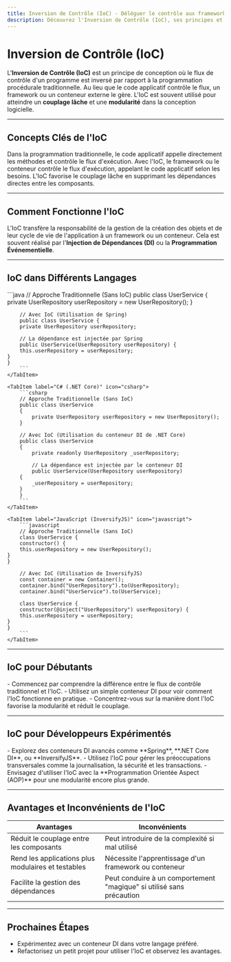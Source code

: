 ```yaml
---
title: Inversion de Contrôle (IoC) - Déléguer le contrôle aux frameworks
description: Découvrez l'Inversion de Contrôle (IoC), ses principes et comment elle transfère le contrôle du code applicatif à un framework.
---
```


# Inversion de Contrôle (IoC)

L'**Inversion de Contrôle (IoC)** est un principe de conception où le flux de contrôle d'un programme est inversé par rapport à la programmation procédurale traditionnelle. Au lieu que le code applicatif contrôle le flux, un framework ou un conteneur externe le gère. L'IoC est souvent utilisé pour atteindre un **couplage lâche** et une **modularité** dans la conception logicielle.

---

## **Concepts Clés de l'IoC**

<CardGrid>
    <Card title="Flux de Contrôle Traditionnel" icon="flow">
        Dans la programmation traditionnelle, le code applicatif appelle directement les méthodes et contrôle le flux d'exécution.
    </Card>
    <Card title="Flux de Contrôle Inversé" icon="sync">
        Avec l'IoC, le framework ou le conteneur contrôle le flux d'exécution, appelant le code applicatif selon les besoins.
    </Card>
    <Card title="Couplage Lâche" icon="link">
        L'IoC favorise le couplage lâche en supprimant les dépendances directes entre les composants.
    </Card>
</CardGrid>

---

## **Comment Fonctionne l'IoC**

L'IoC transfère la responsabilité de la gestion de la création des objets et de leur cycle de vie de l'application à un framework ou un conteneur. Cela est souvent réalisé par l'**Injection de Dépendances (DI)** ou la **Programmation Événementielle**.

---

## **IoC dans Différents Langages**

<Tabs>
    <TabItem label="Java (Spring Framework)" icon="java">
        ```java
        // Approche Traditionnelle (Sans IoC)
        public class UserService {
        private UserRepository userRepository = new UserRepository();
    }

        // Avec IoC (Utilisation de Spring)
        public class UserService {
        private UserRepository userRepository;

        // La dépendance est injectée par Spring
        public UserService(UserRepository userRepository) {
        this.userRepository = userRepository;
    }
    }
        ```
    </TabItem>

    <TabItem label="C# (.NET Core)" icon="csharp">
        ```csharp
        // Approche Traditionnelle (Sans IoC)
        public class UserService
        {
            private UserRepository userRepository = new UserRepository();
        }

        // Avec IoC (Utilisation du conteneur DI de .NET Core)
        public class UserService
        {
            private readonly UserRepository _userRepository;

            // La dépendance est injectée par le conteneur DI
            public UserService(UserRepository userRepository)
        {
            _userRepository = userRepository;
        }
        }
        ```
    </TabItem>

    <TabItem label="JavaScript (InversifyJS)" icon="javascript">
        ```javascript
        // Approche Traditionnelle (Sans IoC)
        class UserService {
        constructor() {
        this.userRepository = new UserRepository();
    }
    }

        // Avec IoC (Utilisation de InversifyJS)
        const container = new Container();
        container.bind("UserRepository").to(UserRepository);
        container.bind("UserService").to(UserService);

        class UserService {
        constructor(@inject("UserRepository") userRepository) {
        this.userRepository = userRepository;
    }
    }
        ```
    </TabItem>
</Tabs>

---

## **IoC pour Débutants**

<Aside type="tip">
    - Commencez par comprendre la différence entre le flux de contrôle traditionnel et l'IoC.
    - Utilisez un simple conteneur DI pour voir comment l'IoC fonctionne en pratique.
    - Concentrez-vous sur la manière dont l'IoC favorise la modularité et réduit le couplage.
</Aside>

---

## **IoC pour Développeurs Expérimentés**

<Aside type="tip">
    - Explorez des conteneurs DI avancés comme **Spring**, **.NET Core DI**, ou **InversifyJS**.
    - Utilisez l'IoC pour gérer les préoccupations transversales comme la journalisation, la sécurité et les transactions.
    - Envisagez d'utiliser l'IoC avec la **Programmation Orientée Aspect (AOP)** pour une modularité encore plus grande.
</Aside>

---

## **Avantages et Inconvénients de l'IoC**

| Avantages | Inconvénients |
|-----------|----------------|
| Réduit le couplage entre les composants | Peut introduire de la complexité si mal utilisé |
| Rend les applications plus modulaires et testables | Nécessite l'apprentissage d'un framework ou conteneur |
| Facilite la gestion des dépendances | Peut conduire à un comportement "magique" si utilisé sans précaution |

---

## **Prochaines Étapes**
- Expérimentez avec un conteneur DI dans votre langage préféré.
- Refactorisez un petit projet pour utiliser l'IoC et observez les avantages.
